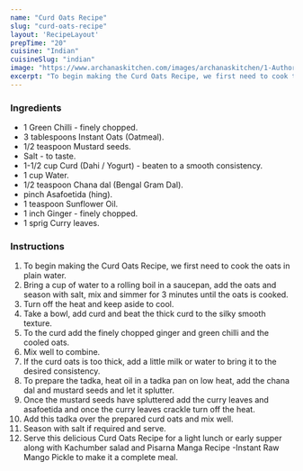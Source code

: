 ---
name: "Curd Oats Recipe"
slug: "curd-oats-recipe"
layout: 'RecipeLayout'
prepTime: "20"
cuisine: "Indian"
cuisineSlug: "indian"
image: "https://www.archanaskitchen.com/images/archanaskitchen/1-Author/Nithya_Anantham/Curd_Oats_Recipe.jpg"
excerpt: "To begin making the Curd Oats Recipe, we first need to cook the oats in plain water"
---

### Ingredients

- 1 Green Chilli - finely chopped.
- 3 tablespoons Instant Oats (Oatmeal).
- 1/2 teaspoon Mustard seeds.
- Salt - to taste.
- 1-1/2 cup Curd (Dahi / Yogurt) - beaten to a smooth consistency.
- 1 cup Water.
- 1/2 teaspoon Chana dal (Bengal Gram Dal).
- pinch Asafoetida (hing).
- 1 teaspoon Sunflower Oil.
- 1 inch Ginger - finely chopped.
- 1 sprig Curry leaves.

### Instructions

1. To begin making the Curd Oats Recipe, we first need to cook the oats in plain water.
1. Bring a cup of water to a rolling boil in a saucepan, add the oats and season with salt, mix and simmer for 3 minutes until the oats is cooked.
1. Turn off the heat and keep aside to cool.
1. Take a bowl, add curd and beat the thick curd to the silky smooth texture.
1. To the curd add the finely chopped ginger and green chilli and the cooled oats.
1. Mix well to combine.
1. If the curd oats is too thick, add a little milk or water to bring it to the desired consistency.
1. To prepare the tadka, heat oil in a tadka pan on low heat, add the chana dal and mustard seeds and let it splutter.
1. Once the mustard seeds have spluttered add the curry leaves and asafoetida and once the curry leaves crackle turn off the heat.
1. Add this tadka over the prepared curd oats and mix well.
1. Season with salt if required and serve.
1. Serve this delicious Curd Oats Recipe for a light lunch or early supper along with Kachumber salad and Pisarna Manga Recipe -Instant Raw Mango Pickle to make it a complete meal.
